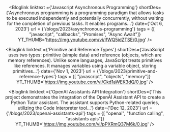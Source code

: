 
<Header />
<Bloglink
	linktext ={'GitHub OAuth 2.0 Authorization with React'}
	shortDes={'GitHub supports OAuth 2.0, which is an industry-standard protocol for authorization. It allows users to grant third-party applications limited access to their GitHub accounts without sharing their passwords...'}
	date={'Oct 5, 2023'}
	url = {'/blogs/2023/github-auth'}
	tags = {["React","javascript"]}
	YT_THUMB='https://img.youtube.com/vi/M3sKxJNJz2w/0.jpg'
/>

<Bloglink
	linktext ={'Javascript Asynchronous Programming'}
	shortDes={'Asynchronous programming is a programming paradigm that allows tasks to be executed independently and potentially concurrently, without waiting for the completion of previous tasks. It enables programs...'}
	date={'Oct 6, 2023'}
	url = {'/blogs/2023/asynchronous-programming'}
	tags = {[ "javascript", "callbacks", "Promises", "Async Await"]}
	YT_THUMB='https://img.youtube.com/vi/lfWQ5idZTSE/0.jpg'
/>

<Bloglink
	linktext ={'Primitive and Reference Types'}
	shortDes={'JavaScript uses two types: primitive (simple data) and reference (objects, which are memory references). Unlike some languages, JavaScript treats primitives like references. It manages variables using a variable object, storing primitives...'}
	date={'Nov 1, 2023'}
	url = {'/blogs/2023/primitive-and-reference-types'}
	tags = {[ "javascript", "objects", "memory"]}
	YT_THUMB='https://img.youtube.com/vi/Ckd1aWEK3dQ/0.jpg'
/>

<Bloglink
	linktext ={'OpenAI Assistants API Integration'}
	shortDes={'This project demonstrates the integration of the OpenAI Assistant API to create a Python Tutor assistant. The assistant supports Python-related queries, utilizing the Code Interpreter tool...'}
	date={'Dec 12, 2023'}
	url = {'/blogs/2023/openai-assistants-api'}
	tags = {[ "openai", "function calling", "assistants apis"]}
	YT_THUMB='https://img.youtube.com/vi/pPXRmQ37M6k/0.jpg'
/>
